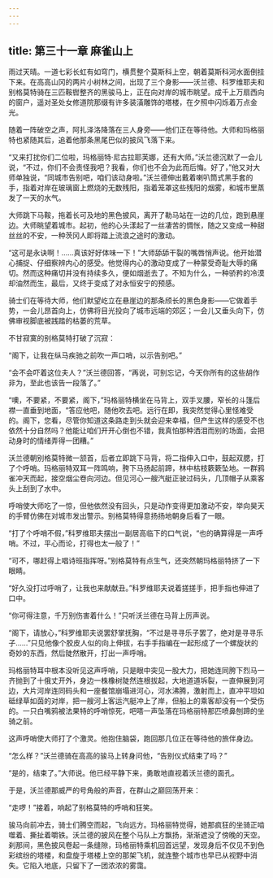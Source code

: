 ```yaml
---
---
---
```

title: 第三十一章 麻雀山上
---



雨过天晴。一道七彩长虹有如穹门，横贯整个莫斯科上空，朝着莫斯科河水面倒挂下来。在高高山冈的两片小树林之间，出现了三个身影——沃兰德、科罗维耶夫和别格莫特骑在三匹鞍辔整齐的黑骏马上，正在向对岸的城市眺望。成千上万扇西向的窗户，遥对圣处女修道院那缀有许多装潢雕饰的塔楼，在夕照中闪烁着万点金光。

随着一阵破空之声，阿扎泽洛降落在三人身旁——他们正在等待他。大师和玛格丽特也紧随其后，追着他那条黑尾巴似的披风飞落下来。

“又来打扰你们二位啦，玛格丽特·尼古拉耶芙娜，还有大师。”沃兰德沉默了一会儿说，“不过，你们不会责怪我吧？我看，你们也不会为此而后悔。好了，”他又对大师单独说，“同城市告别吧，咱们该动身啦。”沃兰德伸出戴着喇叭筒式黑手套的手，指着对岸在玻璃窗上燃烧的无数残阳，指着笼罩这些残阳的烟雾，和城市里蒸发了一天的水气。

大师跳下马鞍，拖着长可及地的黑色披风，离开了勒马站在一边的几位，跑到悬崖边。大师眺望着城市。起初，他的心头漾起了一丝凄苦的惆怅，随之又变成一种甜丝丝的不安，一种茨冈人即将踏上流浪之途时的激动。

“这可是永诀啊！……真该好好体味一下！”大师舔舔干裂的嘴唇悄声说。他开始潜心捕捉、仔细察辨内心的感受。他觉得内心的激动变成了一种蒙受奇耻大辱的痛切。然而这种痛切并没有持续多久，便如烟逝去了。不知为什么，一种骄矜的冷漠却油然而生，最后，又终于变成了对永恒安宁的预感。

骑士们在等待大师，他们默望屹立在悬崖边的那条颀长的黑色身影——它做着手势，一会儿昂首向上，仿佛将目光投向了城市远端的郊区；一会儿又垂头向下，仿佛审视脚底被践踏的枯萎的荒草。

不甘寂寞的别格莫特打破了沉寂：

“阁下，让我在纵马疾驰之前吹一声口哨，以示告别吧。”

“会不会吓着这位夫人？”沃兰德回答，“再说，可别忘记，今天你所有的这些胡作非为，至此也该告一段落了。”

“噢，不要紧，不要紧，阁下，”玛格丽特横坐在马背上，双手叉腰，窄长的斗篷后襟一直垂到地面，“答应他吧，随他吹去吧。远行在即，我突然觉得心里怪难受的。阁下，您看，尽管你知道这条路走到头就会迎来幸福，但产生这样的感受不也依然十分自然吗？他能让咱们开开心倒也不错，我真怕那种洒泪而别的场面，会把动身时的情绪弄得一团糟。”

沃兰德朝别格莫特微一颔首，后者立即跳下马背，将二指伸入口中，鼓起双腮，打了个呼哨。玛格丽特双耳一阵鸣响，胯下马扬起前蹄，林中枯枝簌簌坠地。一群鸦雀冲天而起，接空烟尘卷向河边。但见河心一艘汽艇正驶过码头，几顶帽子从乘客头上刮到了水中。

呼哨使大师吃了一惊，但他依然没有回头，只是动作变得更加激动不安，举向昊天的手臂仿佛在对城市发出警示。别格莫特得意扬扬地朝身后看了一眼。

“打了个呼哨不假，”科罗维耶夫摆出一副居高临下的口气说，“也的确算得是一声呼哨。不过，平心而论，打得也太一般了！”

“可不，哪赶得上唱诗班指挥呀。”别格莫特有点生气，还突然朝玛格丽特挤了一下眼睛。

“好久没打过呼哨了，让我也来献献丑。”科罗维耶夫说着搓搓手，把手指也伸进了口中。

“你可得注意，千万别伤害着什么！”只听沃兰德在马背上厉声说。

“阁下，请放心，”科罗维耶夫说罢舒掌抚胸，“不过是寻寻乐子罢了，绝对是寻寻乐子……”只见他像个胶皮人似的向上伸拔，右手手指编在一起形成了一个螺旋状的奇妙的东西，然后陡然散开，打出一声呼哨。

玛格丽特耳中根本没听见这声呼哨，只是眼中突见一股大力，把她连同胯下烈马一齐抛到了十俄丈开外，身边一株橡树陡然连根拔起，大地道道坼裂，一直伸展到河边，大片河岸连同码头和一座餐馆崩塌进河心，河水沸腾，激射而上，直冲平坦如砥绿草如茵的对岸，把一艘河上客运汽艇冲上了岸，但船上的乘客却没有一个受伤的。一只白嘴鸦被法果特的呼哨惊死，吧嗒一声坠落在玛格丽特那匹喷鼻刨蹄的坐骑之前。

这声呼哨使大师打了个激灵。他抱住脑袋，跑回那几位正在等待他的旅伴身边。

“怎么样？”沃兰德骑在高高的骏马上转身问他，“告别仪式结束了吗？”

“是的，结束了。”大师说。他已经平静下来，勇敢地直视着沃兰德的面孔。

于是，沃兰德那威严的号角般的声音，在群山之巅回荡开来：

“走啰！”接着，响起了别格莫特的呼哨和狂笑。

骏马向前冲去，骑士们腾空而起，飞向远方。玛格丽特觉得，她那疯狂的坐骑正啮噬着、撕扯着嚼铁。沃兰德的披风在整个马队上方飘扬，渐渐遮没了傍晚的天空。刹那间，黑色披风卷起一条缝隙，玛格丽特乘机回首远望，发现身后不仅见不到色彩缤纷的塔楼，和盘旋于塔楼上空的那架飞机，就连整个城市也早已从视野中消失。它陷入地底，只留下了一团浓浓的雾霭。